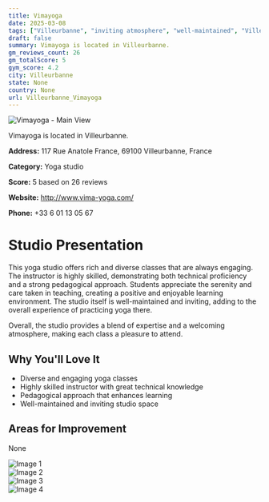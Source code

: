 ```yaml
---
title: Vimayoga
date: 2025-03-08
tags: ["Villeurbanne", "inviting atmosphere", "well-maintained", "Villeurbanne"]  
draft: false
summary: Vimayoga is located in Villeurbanne.
gm_reviews_count: 26
gm_totalScore: 5
gym_score: 4.2
city: Villeurbanne
state: None
country: None
url: Villeurbanne_Vimayoga
---
```


<div className="aspect-[16/9] relative my-8">
  <img 
    src="https://lh5.googleusercontent.com/p/AF1QipPCI6aTY3gSg-3g5SRMMmEiCi1c7U64DSmsRJWd=w1920-h1080-k-no"
    alt="Vimayoga - Main View"
    className="object-cover absolute inset-0 w-full h-full rounded-lg"
  />
</div>

Vimayoga is located in Villeurbanne.

**Address:** 117 Rue Anatole France, 69100 Villeurbanne, France

**Category:** Yoga studio

**Score:** 5 based on 26 reviews

**Website:** http://www.vima-yoga.com/

**Phone:** +33 6 01 13 05 67

# Studio Presentation

This yoga studio offers rich and diverse classes that are always engaging. The instructor is highly skilled, demonstrating both technical proficiency and a strong pedagogical approach. Students appreciate the serenity and care taken in teaching, creating a positive and enjoyable learning environment. The studio itself is well-maintained and inviting, adding to the overall experience of practicing yoga there.

Overall, the studio provides a blend of expertise and a welcoming atmosphere, making each class a pleasure to attend.

## Why You'll Love It

- Diverse and engaging yoga classes
- Highly skilled instructor with great technical knowledge
- Pedagogical approach that enhances learning
- Well-maintained and inviting studio space

## Areas for Improvement

None

<div className="grid grid-cols-1 xl:grid-cols-2 gap-4 my-8">
<div className="aspect-[4/3] relative"><img src="https://lh5.googleusercontent.com/p/AF1QipN-ScGoWue5Zfk6nN2zHNAKLBKL-7KiqbCTBtOM=w1920-h1080-k-no" alt="Image 1" className="object-cover absolute inset-0 w-full h-full rounded-lg" /></div>
<div className="aspect-[4/3] relative"><img src="https://lh5.googleusercontent.com/p/AF1QipNRpwLLIv7gsUDfS86vNgT66WJq36kRrllHnhPy=w1920-h1080-k-no" alt="Image 2" className="object-cover absolute inset-0 w-full h-full rounded-lg" /></div>
<div className="aspect-[4/3] relative"><img src="https://lh5.googleusercontent.com/p/AF1QipOyQc-icBaPnPmZw6_cflgwpBoWk9GYX3R4_eGV=w1920-h1080-k-no" alt="Image 3" className="object-cover absolute inset-0 w-full h-full rounded-lg" /></div>
<div className="aspect-[4/3] relative"><img src="https://lh5.googleusercontent.com/p/AF1QipMnkT2m9Qfl32NrJ5-9g9cfHSg9lPAIFqumlcfg=w1920-h1080-k-no" alt="Image 4" className="object-cover absolute inset-0 w-full h-full rounded-lg" /></div>
</div>